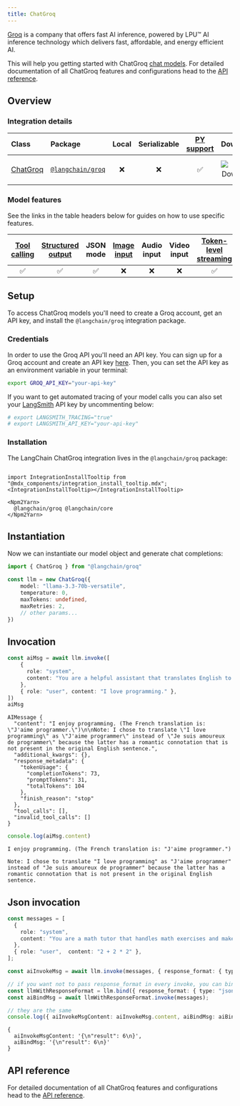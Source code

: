 ```yaml
---
title: ChatGroq
---
```


[Groq](https://groq.com/) is a company that offers fast AI inference, powered by LPU™ AI inference technology which delivers fast, affordable, and energy efficient AI.

This will help you getting started with ChatGroq [chat models](/oss/javascript/langchain/models). For detailed documentation of all ChatGroq features and configurations head to the [API reference](https://api.js.langchain.com/classes/langchain_groq.ChatGroq.html).

## Overview

### Integration details

| Class | Package | Local | Serializable | [PY support](https://python.langchain.com/docs/integrations/chat/groq) | Downloads | Version |
| :--- | :--- | :---: | :---: |  :---: | :---: | :---: |
| [ChatGroq](https://api.js.langchain.com/classes/langchain_groq.ChatGroq.html) | [`@langchain/groq`](https://www.npmjs.com/package/@langchain/groq) | ❌ | ❌ | ✅ | ![NPM - Downloads](https://img.shields.io/npm/dm/@langchain/groq?style=flat-square&label=%20&) | ![NPM - Version](https://img.shields.io/npm/v/@langchain/groq?style=flat-square&label=%20&) |

### Model features

See the links in the table headers below for guides on how to use specific features.

| [Tool calling](/oss/javascript/langchain/tools) | [Structured output](/oss/javascript/langchain/structured-output) | JSON mode | [Image input](/oss/javascript/langchain/messages#multimodal) | Audio input | Video input | [Token-level streaming](/oss/javascript/langchain/streaming/) | [Token usage](/oss/javascript/langchain/models#token-usage) | [Logprobs](/oss/javascript/langchain/models#log-probabilities) |
| :---: | :---: | :---: | :---: |  :---: | :---: | :---: | :---: | :---: |
| ✅ | ✅ | ✅ | ❌ | ❌ | ❌ | ✅ | ✅ | ✅ |

## Setup

To access ChatGroq models you'll need to create a Groq account, get an API key, and install the `@langchain/groq` integration package.

### Credentials

In order to use the Groq API you'll need an API key. You can sign up for a Groq account and create an API key [here](https://wow.groq.com/).
Then, you can set the API key as an environment variable in your terminal:

```bash
export GROQ_API_KEY="your-api-key"
```

If you want to get automated tracing of your model calls you can also set your [LangSmith](https://docs.smith.langchain.com/) API key by uncommenting below:

```bash
# export LANGSMITH_TRACING="true"
# export LANGSMITH_API_KEY="your-api-key"
```

### Installation

The LangChain ChatGroq integration lives in the `@langchain/groq` package:

```{=mdx}

import IntegrationInstallTooltip from "@mdx_components/integration_install_tooltip.mdx";
<IntegrationInstallTooltip></IntegrationInstallTooltip>

<Npm2Yarn>
  @langchain/groq @langchain/core
</Npm2Yarn>

```

## Instantiation

Now we can instantiate our model object and generate chat completions:

```typescript
import { ChatGroq } from "@langchain/groq"

const llm = new ChatGroq({
    model: "llama-3.3-70b-versatile",
    temperature: 0,
    maxTokens: undefined,
    maxRetries: 2,
    // other params...
})
```

## Invocation

```typescript
const aiMsg = await llm.invoke([
    {
      role: "system",
      content: "You are a helpful assistant that translates English to French. Translate the user sentence.",
    },
    { role: "user", content: "I love programming." },
])
aiMsg
```

```output
AIMessage {
  "content": "I enjoy programming. (The French translation is: \"J'aime programmer.\")\n\nNote: I chose to translate \"I love programming\" as \"J'aime programmer\" instead of \"Je suis amoureux de programmer\" because the latter has a romantic connotation that is not present in the original English sentence.",
  "additional_kwargs": {},
  "response_metadata": {
    "tokenUsage": {
      "completionTokens": 73,
      "promptTokens": 31,
      "totalTokens": 104
    },
    "finish_reason": "stop"
  },
  "tool_calls": [],
  "invalid_tool_calls": []
}
```

```typescript
console.log(aiMsg.content)
```

```output
I enjoy programming. (The French translation is: "J'aime programmer.")

Note: I chose to translate "I love programming" as "J'aime programmer" instead of "Je suis amoureux de programmer" because the latter has a romantic connotation that is not present in the original English sentence.
```

## Json invocation

```typescript
const messages = [
  {
    role: "system",
    content: "You are a math tutor that handles math exercises and makes output in json in format { result: number }.",
  },
  { role: "user",  content: "2 + 2 * 2" },
];

const aiInvokeMsg = await llm.invoke(messages, { response_format: { type: "json_object" } });

// if you want not to pass response_format in every invoke, you can bind it to the instance
const llmWithResponseFormat = llm.bind({ response_format: { type: "json_object" } });
const aiBindMsg = await llmWithResponseFormat.invoke(messages);

// they are the same
console.log({ aiInvokeMsgContent: aiInvokeMsg.content, aiBindMsg: aiBindMsg.content });
```

```output
{
  aiInvokeMsgContent: '{\n"result": 6\n}',
  aiBindMsg: '{\n"result": 6\n}'
}
```

## API reference

For detailed documentation of all ChatGroq features and configurations head to the [API reference](https://api.js.langchain.com/classes/langchain_groq.ChatGroq.html).

